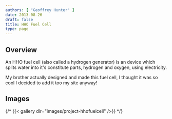 ```yaml
---
authors: [ "Geoffrey Hunter" ]
date: 2013-08-26
draft: false
title: HHO Fuel Cell
type: page
---
```


## Overview

An HHO fuel cell (also called a hydrogen generator) is an device which splits water into it's constitute parts, hydrogen and oxygen, using electricity.

My brother actually designed and made this fuel cell, I thought it was so cool I decided to add it too my site anyway!

## Images

{/* {{< gallery dir="images/project-hhofuelcell" />}} */}
